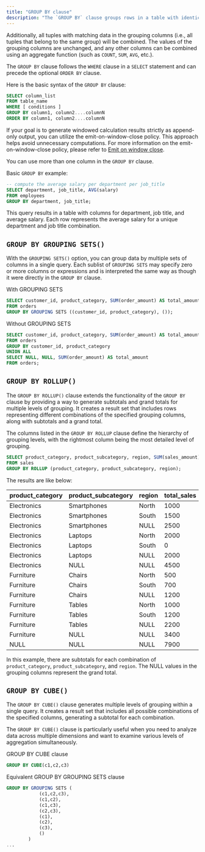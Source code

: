 ```yaml
---
title: "GROUP BY clause"
description: "The `GROUP BY` clause groups rows in a table with identical data, thus eliminating redundancy in the output and aggregates that apply to these groups."
---
```


Additionally, all tuples with matching data in the grouping columns (i.e., all tuples that belong to the same group) will be combined. The values of the grouping columns are unchanged, and any other columns can be combined using an aggregate function (such as `COUNT`, `SUM`, `AVG`, etc.).

The `GROUP BY` clause follows the `WHERE` clause in a `SELECT` statement and can precede the optional `ORDER BY` clause.

Here is the basic syntax of the `GROUP BY` clause:

```sql
SELECT column_list
FROM table_name
WHERE [ conditions ]
GROUP BY column1, column2....columnN
ORDER BY column1, column2....columnN
```

If your goal is to generate windowed calculation results strictly as append-only output, you can utilize the emit-on-window-close policy. This approach helps avoid unnecessary computations. For more information on the emit-on-window-close policy, please refer to [Emit on window close](/docs/current/emit-on-window-close/).

You can use more than one column in the `GROUP BY` clause.

Basic `GROUP BY` example:

```sql
-- compute the average salary per department per job_title
SELECT department, job_title, AVG(salary)
FROM employees
GROUP BY department, job_title;
```

This query results in a table with columns for department, job title, and average salary. Each row represents the average salary for a unique department and job title combination.

## `GROUP BY GROUPING SETS()`

With the `GROUPING SETS()` option, you can group data by multiple sets of columns in a single query. Each sublist of `GROUPING SETS` may specify zero or more columns or expressions and is interpreted the same way as though it were directly in the `GROUP BY` clause.

With GROUPING SETS

```sql
SELECT customer_id, product_category, SUM(order_amount) AS total_amount
FROM orders
GROUP BY GROUPING SETS ((customer_id, product_category), ());
```

Without GROUPING SETS

```sql
SELECT customer_id, product_category, SUM(order_amount) AS total_amount
FROM orders
GROUP BY customer_id, product_category
UNION ALL
SELECT NULL, NULL, SUM(order_amount) AS total_amount
FROM orders;
```

## `GROUP BY ROLLUP()`

The `GROUP BY ROLLUP()` clause extends the functionality of the `GROUP BY` clause by providing a way to generate subtotals and grand totals for multiple levels of grouping. It creates a result set that includes rows representing different combinations of the specified grouping columns, along with subtotals and a grand total.

The columns listed in the `GROUP BY ROLLUP` clause define the hierarchy of grouping levels, with the rightmost column being the most detailed level of grouping.

```sql
SELECT product_category, product_subcategory, region, SUM(sales_amount) AS total_sales
FROM sales
GROUP BY ROLLUP (product_category, product_subcategory, region);
```

The results are like below:

| product\_category | product\_subcategory | region | total\_sales |
| ----------------- | -------------------- | ------ | ------------ |
| Electronics       | Smartphones          | North  | 1000         |
| Electronics       | Smartphones          | South  | 1500         |
| Electronics       | Smartphones          | NULL   | 2500         |
| Electronics       | Laptops              | North  | 2000         |
| Electronics       | Laptops              | South  | 0            |
| Electronics       | Laptops              | NULL   | 2000         |
| Electronics       | NULL                 | NULL   | 4500         |
| Furniture         | Chairs               | North  | 500          |
| Furniture         | Chairs               | South  | 700          |
| Furniture         | Chairs               | NULL   | 1200         |
| Furniture         | Tables               | North  | 1000         |
| Furniture         | Tables               | South  | 1200         |
| Furniture         | Tables               | NULL   | 2200         |
| Furniture         | NULL                 | NULL   | 3400         |
| NULL              | NULL                 | NULL   | 7900         |

In this example, there are subtotals for each combination of `product_category`, `product_subcategory`, and `region`. The NULL values in the grouping columns represent the grand total.

## `GROUP BY CUBE()`

The `GROUP BY CUBE()` clause generates multiple levels of grouping within a single query. It creates a result set that includes all possible combinations of the specified columns, generating a subtotal for each combination.

The `GROUP BY CUBE()` clause is particularly useful when you need to analyze data across multiple dimensions and want to examine various levels of aggregation simultaneously.

GROUP BY CUBE clause

```sql
GROUP BY CUBE(c1,c2,c3)
```

Equivalent GROUP BY GROUPING SETS clause

```sql
GROUP BY GROUPING SETS (
            (c1,c2,c3),
            (c1,c2),
            (c1,c3),
            (c2,c3),
            (c1),
            (c2),
            (c3),
            ()
        )
...
```
